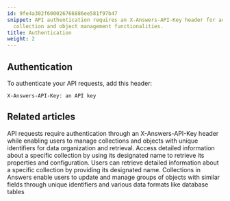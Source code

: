 ```yaml
---
id: 9fe4a302f600026766886ee581f97b47
snippet: API authentication requires an X-Answers-API-Key header for accessing various
  collection and object management functionalities.
title: Authentication
weight: 2
---
```


## Authentication

To authenticate your API requests, add this header:

`X-Answers-API-Key: an API key `


## Related articles
<CardGrid>
<LinkTitleCard header="<b>Answers > Authentication</b>" href="/products/answers/authentication/" > API requests require authentication through an X-Answers-API-Key header while enabling users to manage collections and objects with unique identifiers for data organization and retrieval. </LinkTitleCard>
<LinkTitleCard header="<b>Collections > Get a collection</b>" href="/products/answers/collections/get-collection/" > Access detailed information about a specific collection by using its designated name to retrieve its properties and configuration. </LinkTitleCard>
<LinkTitleCard header="<b>Collections > Get a collection</b>" href="/products/answers/collections/get-collection/" > Users can retrieve detailed information about a specific collection by providing its designated name. </LinkTitleCard>
<LinkTitleCard header="<b>Collections > Update a collection</b>" href="/products/answers/collections/update-collection/" > Collections in Answers enable users to update and manage groups of objects with similar fields through unique identifiers and various data formats like database tables </LinkTitleCard>
</CardGrid>